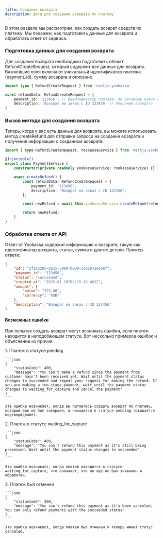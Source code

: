 ```yaml
---
title: Создание возврата
description: Шаги для создания возврата по платежу
---
```


В этом разделе мы рассмотрим, как создать возврат средств по платежу. Мы покажем, как подготовить данные для возврата и обработать ответ от сервиса.

<Steps>

### Подготовка данных для создания возврата

Для создания возврата необходимо подготовить объект RefundCreateRequest, который содержит все данные для возврата. Важнейшие поля включают уникальный идентификатор платежа (payment_id), сумму возврата и описание.

```typescript
import type { RefundCreateRequest } from 'nestjs-yookassa'

const refundData: RefundCreateRequest = {
	payment_id: '123456', // Идентификатор платежа, по которому нужно создать возврат
	description: 'Возврат на заказ с ID 123456' // Описание возврата
}
```

### Вызов метода для создания возврата

Теперь, когда у вас есть данные для возврата, вы можете использовать метод createRefund для отправки запроса на создание возврата и получения информации о созданном возврате.

```typescript
import { type RefundCreateRequest, YookassaService } from 'nestjs-yookassa';

@Injectable()
export class PaymentService {
	constructor(private readonly yookassaService: YookassaService) {}

	async createRefund() {
		const refundData: RefundCreateRequest = {
			payment_id: '123456',
			description: 'Возврат на заказ с ID 123456',
		};

		const newRefund = await this.yookassaService.createRefund(refundData);

		return newRefund;
	}
}
```

### Обработка ответа от API

Ответ от Yookassa содержит информацию о возврате, такую как идентификатор возврата, статус, сумма и другие детали. Пример ответа:

```json
{
	"id": "2f1d2280-0015-5000-b000-1c02972ec0ef",
	"payment_id": "123456",
	"status": "succeeded",
	"created_at": "2025-01-18T02:15:28.461Z",
	"amount": {
		"value": "529.00",
		"currency": "RUB"
	},
	"description": "Возврат на заказ с ID 123456"
}
```

#### Возможные ошибки

При попытке создать возврат могут возникать ошибки, если платеж находится в неподобающем статусе. Вот несколько примеров ошибок и объяснение их причин:

<div className='ml-6'>
	<p className='font-medium mt-6'>1. Платеж в статусе pending</p>

    ```json
    {
    	"statusCode": 400,
    	"message": "You can't make a refund since the payment from customer hasn't been received yet. Wait until the payment status changes to succeeded and repeat your request for making the refund. If you are making a two-stage payment, wait until the payment status changes to waiting_for_capture and cancel the payment"
    }
    ```

    Эта ошибка возникает, когда вы пытаетесь создать возврат по платежу, который еще не был завершен, и находится в статусе pending (ожидается подтверждение).

</div>

<div className='ml-6'>
	<p className='font-medium mt-6'>2. Платеж в статусе waiting_for_capture</p>

    ```json
    {
    	"statusCode": 400,
    	"message": "You can't refund this payment as it's still being processed. Wait until the payment status changes to succeeded"
    }
    ```

    Эта ошибка возникает, когда платеж находится в статусе waiting_for_capture, что означает, что он еще не был захвачен и обработан.

</div>

<div className='ml-6'>
	<p className='font-medium mt-6'>3. Платеж был отменен</p>

    ```json
    {
    	"statusCode": 400,
    	"message": "You can't refund this payment as it's been canceled. You can only refund payments with the succeeded status"
    }
    ```

    Эта ошибка возникает, когда платеж был отменен и теперь имеет статус canceled.

</div>

</Steps>
